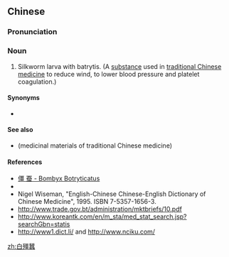 {{also|白僵蚕}}
==Chinese==
{{zh-forms|s=白僵蚕|type=12}}

===Pronunciation===
{{zh-pron
|m=báijiāngcán
|cat=n
}}

===Noun===
{{zh-noun}}

# Silkworm larva with batrytis. (A [[substance]] used in [[traditional Chinese medicine]] to reduce wind, to lower blood pressure and platelet coagulation.)

====Synonyms====
* {{l|zh|僵蚕}}

====See also====
* {{l|zh|药材}} (medicinal materials of traditional Chinese medicine)

====References====
* [http://thuocdongduoc.vn/index.php?option=com_content&view=article&id=391:bach-cuong-tam&catid=278:cay-thuoc-vi-thuoc&Itemid=4 僵 蚕 - Bombyx Botryticatus]
* {{pedialite|白僵蚕|lang=zh}}
* Nigel Wiseman, "English-Chinese Chinese-English Dictionary of Chinese Medicine", 1995. ISBN 7-5357-1656-3.
* http://www.trade.gov.bt/administration/mktbriefs/10.pdf
* http://www.koreantk.com/en/m_sta/med_stat_search.jsp?searchGbn=statis
* http://www1.dict.li/ and http://www.nciku.com/

[[zh:白殭蠶]]